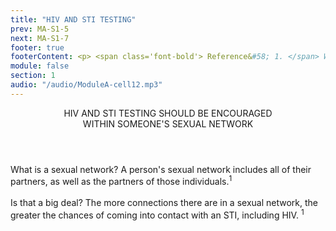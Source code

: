```yaml
---
title: "HIV AND STI TESTING"
prev: MA-S1-5
next: MA-S1-7
footer: true
footerContent: <p> <span class='font-bold'> Reference&#58; 1. </span> Wohlfeiler D, Potterat J. How Do Sexual Networks Affect HIV/STD Prevention? UCSF Center for AIDS Prevention Studies and AIDS Research Institute. April 2003. Accessed May 19, 2022. https://prevention.ucsf.edu/sites/prevention.ucsf.edu/files/networksFS.pdf</p>
module: false
section: 1
audio: "/audio/ModuleA-cell12.mp3"
---
```


<Header>
  HIV AND STI TESTING SHOULD BE ENCOURAGED <br />
  WITHIN SOMEONE'S <span className="text-red">SEXUAL NETWORK</span>
</Header>
<SingleLayout>
  <DoubleLayout center>
    <Pic
      className="text-right h-[20vw] w-[20vw] 2xl:h-[463px] 2xl:w-[463px] mx-auto"
      src="/Group_138.svg"
      height={463}
      width={463}
      alt="lens"
    />
    <div style={{ marginLeft: "30px" }}>
      <PP className="text-base 2xl:text-2xl font-sans text-[#707070] px-2">
        <span className="font-bold text-red text-left pb-0.5rem">
          What is a sexual network?
        </span>
        A person's sexual network includes all of their partners, as well as the
        partners of those individuals.<sup>1</sup>
      </PP>
      <br />
      <br />
      <PP className="text-base 2xl:text-2xl font-sans text-[#707070] px-2">
        <span className="font-bold text-red text-left pb-0.5rem">
          Is that a big deal?
        </span>
        The more connections there are in a sexual network, the greater the chances
        of coming into contact with an STI, including HIV. <sup>1</sup>
      </PP>
    </div>
  </DoubleLayout>
</SingleLayout>
